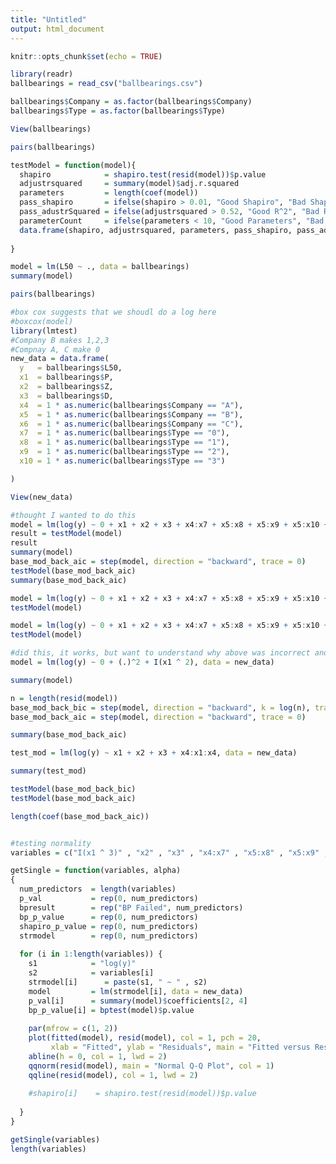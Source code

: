 ```yaml
---
title: "Untitled"
output: html_document
---
```


```r
knitr::opts_chunk$set(echo = TRUE)
```

```r
library(readr)
ballbearings = read_csv("ballbearings.csv")

ballbearings$Company = as.factor(ballbearings$Company)
ballbearings$Type = as.factor(ballbearings$Type)

View(ballbearings)

pairs(ballbearings)

testModel = function(model){
  shapiro            = shapiro.test(resid(model))$p.value
  adjustrsquared     = summary(model)$adj.r.squared
  parameters         = length(coef(model))
  pass_shapiro       = ifelse(shapiro > 0.01, "Good Shapiro", "Bad Shapiro")
  pass_adustrSquared = ifelse(adjustrsquared > 0.52, "Good R^2", "Bad R^2")
  parameterCount     = ifelse(parameters < 10, "Good Parameters", "Bad Parameters")
  data.frame(shapiro, adjustrsquared, parameters, pass_shapiro, pass_adustrSquared, parameterCount )
                              
}

model = lm(L50 ~ ., data = ballbearings)
summary(model)

pairs(ballbearings)

#box cox suggests that we shoudl do a log here
#boxcox(model)
library(lmtest)
#Company B makes 1,2,3
#Compnay A, C make 0
new_data = data.frame(
  y   = ballbearings$L50,
  x1  = ballbearings$P,
  x2  = ballbearings$Z,
  x3  = ballbearings$D,
  x4  = 1 * as.numeric(ballbearings$Company == "A"),
  x5  = 1 * as.numeric(ballbearings$Company == "B"),
  x6  = 1 * as.numeric(ballbearings$Company == "C"),
  x7  = 1 * as.numeric(ballbearings$Type == "0"),
  x8  = 1 * as.numeric(ballbearings$Type == "1"),
  x9  = 1 * as.numeric(ballbearings$Type == "2"),
  x10 = 1 * as.numeric(ballbearings$Type == "3")

)

View(new_data)

#thought I wanted to do this
model = lm(log(y) ~ 0 + x1 + x2 + x3 + x4:x7 + x5:x8 + x5:x9 + x5:x10 + x6:x7 + I(x1 ^ 2), data = new_data)
result = testModel(model)
result
summary(model)
base_mod_back_aic = step(model, direction = "backward", trace = 0)
testModel(base_mod_back_aic)
summary(base_mod_back_aic)

model = lm(log(y) ~ 0 + x1 + x2 + x3 + x4:x7 + x5:x8 + x5:x9 + x5:x10 + x6:x7 + I(x1 ^ 2), data = new_data)
testModel(model)

model = lm(log(y) ~ 0 + x1 + x2 + x3 + x4:x7 + x5:x8 + x5:x9 + x5:x10 + x6:x7 + log(x1), data = new_data)
testModel(model)

#did this, it works, but want to understand why above was incorrect and I got
model = lm(log(y) ~ 0 + (.)^2 + I(x1 ^ 2), data = new_data)

summary(model)

n = length(resid(model))
base_mod_back_bic = step(model, direction = "backward", k = log(n), trace = 0)
base_mod_back_aic = step(model, direction = "backward", trace = 0)

summary(base_mod_back_aic)

test_mod = lm(log(y) ~ x1 + x2 + x3 + x4:x1:x4, data = new_data)

summary(test_mod)

testModel(base_mod_back_bic)
testModel(base_mod_back_aic)

length(coef(base_mod_back_aic))


#testing normality
variables = c("I(x1 ^ 3)" , "x2" , "x3" , "x4:x7" , "x5:x8" , "x5:x9" , "x5:x10" , "x6:x7" , "I(x1 ^ 2)")

getSingle = function(variables, alpha)
{
  num_predictors  = length(variables)
  p_val           = rep(0, num_predictors)
  bpresult        = rep("BP Failed", num_predictors)
  bp_p_value      = rep(0, num_predictors)
  shapiro_p_value = rep(0, num_predictors)
  strmodel        = rep(0, num_predictors)
  
  for (i in 1:length(variables)) {
    s1            = "log(y)"
    s2            = variables[i]
    strmodel[i]      = paste(s1, " ~ " , s2)
    model         = lm(strmodel[i], data = new_data)
    p_val[i]      = summary(model)$coefficients[2, 4]
    bp_p_value[i] = bptest(model)$p.value 
    
    par(mfrow = c(1, 2))
    plot(fitted(model), resid(model), col = 1, pch = 20,
         xlab = "Fitted", ylab = "Residuals", main = "Fitted versus Residuals")
    abline(h = 0, col = 1, lwd = 2)
    qqnorm(resid(model), main = "Normal Q-Q Plot", col = 1)
    qqline(resid(model), col = 1, lwd = 2)
    
    #shapiro[i]    = shapiro.test(resid(model))$p.value
    
  }
}

getSingle(variables)
length(variables)

```

